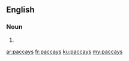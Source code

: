 ==English==

===Noun===
{{head|en|plural}}

# {{plural of|paccay|lang=en|nocat=1}}

[[ar:paccays]]
[[fr:paccays]]
[[ku:paccays]]
[[my:paccays]]